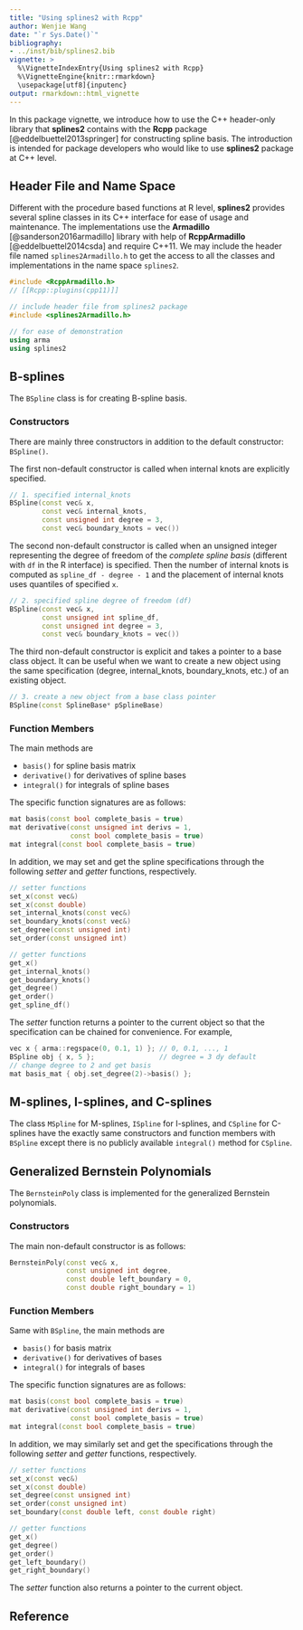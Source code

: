 ```yaml
---
title: "Using splines2 with Rcpp"
author: Wenjie Wang
date: "`r Sys.Date()`"
bibliography:
- ../inst/bib/splines2.bib
vignette: >
  %\VignetteIndexEntry{Using splines2 with Rcpp}
  %\VignetteEngine{knitr::rmarkdown}
  \usepackage[utf8]{inputenc}
output: rmarkdown::html_vignette
---
```


In this package vignette, we introduce how to use the C++ header-only library
that **splines2** contains with the **Rcpp** package [@eddelbuettel2013springer]
for constructing spline basis.  The introduction is intended for package
developers who would like to use **splines2** package at C++ level.

## Header File and Name Space

Different with the procedure based functions at R level, **splines2** provides
several spline classes in its C++ interface for ease of usage and maintenance.
The implementations use the **Armadillo** [@sanderson2016armadillo] library with
help of **RcppArmadillo** [@eddelbuettel2014csda] and require C++11.  We may
include the header file named `splines2Armadillo.h` to get the access to all the
classes and implementations in the name space `splines2`.

```C++
#include <RcppArmadillo.h>
// [[Rcpp::plugins(cpp11)]]

// include header file from splines2 package
#include <splines2Armadillo.h>

// for ease of demonstration
using arma
using splines2
```

## B-splines

The `BSpline` class is for creating B-spline basis.

### Constructors

There are mainly three constructors in addition to the default constructor:
`BSpline()`.

The first non-default constructor is called when internal knots are explicitly
specified.

```C++
// 1. specified internal_knots
BSpline(const vec& x,
        const vec& internal_knots,
        const unsigned int degree = 3,
        const vec& boundary_knots = vec())
```

The second non-default constructor is called when an unsigned integer
representing the degree of freedom of the *complete spline basis* (different
with `df` in the R interface) is specified. Then the number of internal knots is
computed as `spline_df - degree - 1` and the placement of internal knots uses
quantiles of specified `x`.

```C++
// 2. specified spline degree of freedom (df)
BSpline(const vec& x,
        const unsigned int spline_df,
        const unsigned int degree = 3,
        const vec& boundary_knots = vec())
```

The third non-default constructor is explicit and takes a pointer to a base
class object.  It can be useful when we want to create a new object using the
same specification (degree, internal_knots, boundary_knots, etc.) of an existing
object.

```C++
// 3. create a new object from a base class pointer
BSpline(const SplineBase* pSplineBase)
```

### Function Members

The main methods are

- `basis()` for spline basis matrix
- `derivative()` for derivatives of spline bases
- `integral()` for integrals of spline bases

The specific function signatures are as follows:

```C++
mat basis(const bool complete_basis = true)
mat derivative(const unsigned int derivs = 1,
               const bool complete_basis = true)
mat integral(const bool complete_basis = true)
```

In addition, we may set and get the spline specifications through the following
*setter* and *getter* functions, respectively.

```C++
// setter functions
set_x(const vec&)
set_x(const double)
set_internal_knots(const vec&)
set_boundary_knots(const vec&)
set_degree(const unsigned int)
set_order(const unsigned int)

// getter functions
get_x()
get_internal_knots()
get_boundary_knots()
get_degree()
get_order()
get_spline_df()
```

The *setter* function returns a pointer to the current object so that the
specification can be chained for convenience.  For example,

```C++
vec x { arma::regspace(0, 0.1, 1) }; // 0, 0.1, ..., 1
BSpline obj { x, 5 };                // degree = 3 dy default
// change degree to 2 and get basis
mat basis_mat { obj.set_degree(2)->basis() };
```

## M-splines, I-splines, and C-splines

The class `MSpline` for M-splines, `ISpline` for I-splines, and `CSpline` for
C-splines have the exactly same constructors and function members with `BSpline`
except there is no publicly available `integral()` method for `CSpline`.


## Generalized Bernstein Polynomials

The `BernsteinPoly` class is implemented for the generalized Bernstein
polynomials.


### Constructors

The main non-default constructor is as follows:

```C++
BernsteinPoly(const vec& x,
              const unsigned int degree,
              const double left_boundary = 0,
              const double right_boundary = 1)
```

### Function Members

Same with `BSpline`, the main methods are

- `basis()` for basis matrix
- `derivative()` for derivatives of bases
- `integral()` for integrals of bases

The specific function signatures are as follows:

```C++
mat basis(const bool complete_basis = true)
mat derivative(const unsigned int derivs = 1,
               const bool complete_basis = true)
mat integral(const bool complete_basis = true)
```

In addition, we may similarly set and get the specifications through the
following *setter* and *getter* functions, respectively.

```C++
// setter functions
set_x(const vec&)
set_x(const double)
set_degree(const unsigned int)
set_order(const unsigned int)
set_boundary(const double left, const double right)

// getter functions
get_x()
get_degree()
get_order()
get_left_boundary()
get_right_boundary()
```

The *setter* function also returns a pointer to the current object.


## Reference

